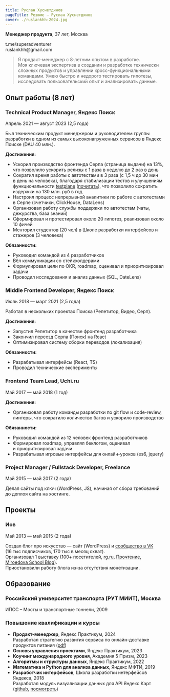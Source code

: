 ```yaml
---
title: Руслан Хуснетдинов
pageTitle: Резюме — Руслан Хуснетдинов
cover: ./ruslankhh-2024.jpg
---
```


**Менеджер продукта**, 37 лет, Москва

<Link to='https://t.me/superadventurer'>t.me/superadventurer</Link><br/>
ruslankhh@gmail.com

> Я продакт-менеджер с&nbsp;8&#8209;летним&nbsp;опытом в&nbsp;разработке.<br/>
> Моя&nbsp;ключевая экспертиза в&nbsp;создании и&nbsp;разработке технически сложных продуктов и&nbsp;управлении кросс-функциональными командами. Умею быстро и недорого тестировать гипотезы, исследовать пользовательский опыт и анализировать данные.

## Опыт работы <SubHeader type={5}>(8 лет)</SubHeader>

### Technical Product Manager, <SubHeader type={4}>Яндекс&nbsp;Поиск</SubHeader>

<SubHeader type={2}>Апрель 2021 — август 2023 (2,5&nbsp;года)</SubHeader>

Был техническим продукт менеджером и руководителем группы разработки в&nbsp;одном из&nbsp;самых высоконагруженных сервисов в&nbsp;Яндекс Поиске (DAU 40 млн.).

**Достижения:**
- Ускорил производство фронтенда Серпа (страница выдачи) на 13%,<br/>что&nbsp;позволило ускорить релизы с&nbsp;1&nbsp;раза в&nbsp;неделю до&nbsp;2&nbsp;раз в&nbsp;день
- Сократил время работы с автотестами в 3 раза (с 1,5 ч до&nbsp;30&nbsp;мин в&nbsp;день на&nbsp;человека), благодаря стабилизации тестов и&nbsp;улучшениям функциональности [testplane](https://github.com/gemini-testing/testplane) ([почитать](https://habr.com/en/companies/yandex/articles/808467)), что позволило сократить издержки на&nbsp;130&nbsp;млн.&nbsp;руб в&nbsp;год
- Настроил процесс непрерывной аналитики по работе с автотестами в&nbsp;Серпе (счетчики, ClickHouse, DataLens)
- Организовал работу службы поддержки по автотестам (чаты, дежурства, база знаний)
- Сформировал и протестировал около 20 гипотез, реализовал около 10&nbsp;фичей
- Менторил студентов (20 чел) в Школе разработки интерфейсов и стажеров (3&nbsp;человека)

**Обязанности:**
- Руководил командой из&nbsp;4&nbsp;разработчиков
- Вёл коммуникации со&nbsp;стейкхолдерами
- Формулировал цели по OKR, roadmap, оценивал и приоритизировал задачи
- Проводил исследования и анализ данных (SQL, DateLens)

### Middle Frontend Developer, <SubHeader type={4}>Яндекс&nbsp;Поиск</SubHeader>

<SubHeader type={2}>Июль 2018 — март 2021 (2,5&nbsp;года)</SubHeader>

Работал в нескольких проектах Поиска (Репетитор, Видео, Серп).

**Достижения:**
- Запустил Репетитор в качестве фронтенд разработчика
- Закончил переезд Серпа (Поиск) на&nbsp;React
- Оптимизировал систему сборки переводов (локализация)

**Обязанности:**
- Разрабатывал интерфейсы (React, TS)
- Проводил технические эксперименты

### Frontend Team Lead, <SubHeader type={4}>Uchi.ru</SubHeader>

<SubHeader type={2}>Май 2017 — май 2018 (1&nbsp;год)</SubHeader>

**Достижения:**
- Организовал работу команды разработки по git flow и code-review, линтеры, что&nbsp;сократило количество багов и ускорило производство

**Обязанности:**
- Руководил командой из 12 человек фронтенд разработчиков
- Формировал roadmap, управлял беклогом, оценивал и&nbsp;приоритизировал задачи
- Разрабатывал игровые интерфейсы для онлайн-уроков (es6, jquery)

### Project Manager / Fullstack Developer, <SubHeader type={4}>Freelance</SubHeader>

<SubHeader type={2}>Май 2015 — май 2017 (2&nbsp;года)</SubHeader>

Делал сайты под ключ (WordPress, JS), начиная от&nbsp;сбора требований до&nbsp;деплоя сайта на&nbsp;хостинге.

## Проекты

### Иов

<SubHeader type={2}>Май 2013 — май 2015 (2&nbsp;года)</SubHeader>

Создал блог про искусство — сайт (WordPress) и&nbsp;[сообщество в VK](https://vk.com/iovww) (16&nbsp;тыс подписчиков, 170&nbsp;тыс&nbsp;в&nbsp;месяц охват).<br />
Организовал 1 выставку (100+ посетителей, [rg.ru](https://rg.ru/2011/08/02/reg-szapad/lenfoto-anons.html?ysclid=lx1p54m5sg918521432), [Прочтение](https://prochtenie.org/preview/20734?ysclid=lx1p53g0na696081106), [Miroedova&nbsp;School&nbsp;Blog](http://illustration-study.blogspot.com/2011/08/blog-post_10.html)).<br />
Приостановили работу блога из-за&nbsp;отсутствия монетизации.

## Образование

### Российский университет транспорта (РУТ МИИТ), Москва

ИПСС – Мосты и транспортные тоннели, 2009

### Повышение квалификации и курсы

- **Продакт-менеджер**, Яндекс&nbsp;Практикум, 2024<br />
  Разработал стратегию развития сервиса по&nbsp;онлайн-доставке продуктов питания ([pdf](./practicum_product_strategy.pdf))
- **Основы управления проектами**, Яндекс&nbsp;Практикум, 2023
- **Коучинг международного уровня**, Академия&nbsp;5&nbsp;Призм, 2023
- **Алгоритмы и структуры данных**, Яндекс&nbsp;Практикум, 2022
- **Математика и Python для анализа данных**, Яндекс&nbsp;МФТИ, 2019
- **Разработчик интерфейсов**, Школа разработки интерфейсов Яндекса, 2018<br />
  Разработал модуль визуализации данных для&nbsp;API&nbsp;Яндекс&nbsp;Карт ([github](https://github.com/ruslanxdev/ymaps-polygonmap), [посмотреть](https://www.youtube.com/watch?v=rJe5IJsS_ho))